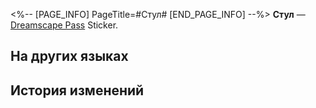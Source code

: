 <%-- [PAGE_INFO]
PageTitle=#Стул#
[END_PAGE_INFO] --%>
{{Предмет Инфобокс
|id          = 223356
|Изображение = Dreamscape Pass Sticker Стул.png
|Тип         = Dreamscape Pass Sticker
|Тип2        = Чьё-то прошлое Stickers
|Инвентарь   = 
|Редкость    = 4
|Эффект      = 
|Описание    = Пронумерованные наклейки, используемые для украшения дневника сновидений. Бывают самыми разными.
|Источник1   = [[Прикоснитесь к чьим-то воспоминаниям о работе...]]
}}
{{Описание|Позволяет детям проделывать самые хитрые шалости.}}
'''Стул''' — [[Dreamscape Pass]] Sticker.

==На других языках==
{{На других языках
|en   = Chair
|zhs  = 椅子
|zht  = 椅子
|ja   = 椅子
|ko   = 의자
|es   = Silla
|fr   = Chaise
|ru   = Стул
|th   = เก้าอี้
|vi   = Ghế Tựa
|de   = Stuhl
|id   = Kursi
|pt   = Cadeira
}}

==История изменений==
{{История изменений|3.5}}